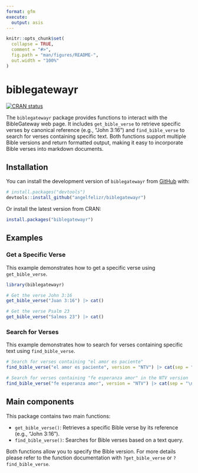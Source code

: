 ```yaml
---
format: gfm
execute:
  output: asis
---
```


```r
knitr::opts_chunk$set(
  collapse = TRUE,
  comment = "#>",
  fig.path = "man/figures/README-",
  out.width = "100%"
)
```

# biblegatewayr

<!-- badges: start -->
[![CRAN status](https://www.r-pkg.org/badges/version/biblegatewayr)](https://cran.r-project.org/package=biblegatewayr)
<!-- badges: end -->

The `biblegatewayr` package provides functions to interact with the BibleGateway web page. It includes `get_bible_verse` to retrieve specific verses by canonical reference (e.g., "John 3:16") and `find_bible_verse` to search for verses containing specific text. Both functions support multiple Bible versions and return formatted output, making it easy to incorporate Bible verses into markdown documents.

## Installation

You can install the development version of `biblegatewayr` from [GitHub](https://github.com/angelfelizr/biblegatewayr) with:

``` r
# install.packages("devtools")
devtools::install_github("angelfelizr/biblegatewayr")
```

Or install the latest version from CRAN:

```r
install.packages("biblegatewayr")
```

## Examples

### Get a Specific Verse

This example demonstrates how to get a specific verse using `get_bible_verse`.

```r
library(biblegatewayr)

# Get the verse John 3:16
get_bible_verse("Juan 3:16") |> cat()

# Get the verse Psalm 23
get_bible_verse("Salmos 23") |> cat()
```

### Search for Verses

This example demonstrates how to search for verses containing specific text using `find_bible_verse`.

```r
# Search for verses containing "el amor es paciente"
find_bible_verse("el amor es paciente", version = "NTV") |> cat(sep = "\n\n")

# Search for verses containing "fe esperanza amor" in the NTV version
find_bible_verse("fe esperanza amor", version = "NTV") |> cat(sep = "\n\n")
```

## Main components

This package contains two main functions:

-   `get_bible_verse()`: Retrieves a specific Bible verse by its reference (e.g., "John 3:16").
-   `find_bible_verse()`: Searches for Bible verses based on a text query.

Both functions allow you to specify the Bible version. For more details please refer to the function documentation with `?get_bible_verse` or `?find_bible_verse`.
